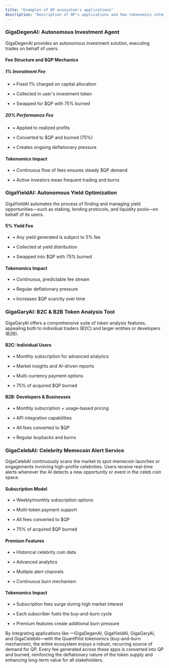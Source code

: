 ```yaml
---
title: "Examples of QP ecosystem's applications"
description: "Description of QP's applications and how tokenomics integrates with them"
---
```


### GigaDegenAI: Autonomous Investment Agent

GigaDegenAI provides an autonomous investment solution, executing trades on behalf of users.

#### Fee Structure and $QP Mechanics

##### 1% Investment Fee

* • Fixed 1% charged on capital allocation

* • Collected in user's investment token

* • Swapped for $QP with 75% burned

##### 20% Performance Fee

* • Applied to realized profits

* • Converted to $QP and burned (75%)

* • Creates ongoing deflationary pressure

#### Tokenomics Impact

* • Continuous flow of fees ensures steady $QP demand

* • Active investors mean frequent trading and burns

### GigaYieldAI: Autonomous Yield Optimization

GigaYieldAI automates the process of finding and managing yield opportunities—such as staking, lending protocols, and liquidity pools—on behalf of its users.

#### 5% Yield Fee

* • Any yield generated is subject to 5% fee

* • Collected at yield distribution

* • Swapped into $QP with 75% burned

#### Tokenomics Impact

* • Continuous, predictable fee stream

* • Regular deflationary pressure

* • Increases $QP scarcity over time

### GigaGaryAI: B2C & B2B Token Analysis Tool

GigaGaryAI offers a comprehensive suite of token analysis features, appealing both to individual traders (B2C) and larger entities or developers (B2B).

#### B2C: Individual Users

* • Monthly subscription for advanced analytics

* • Market insights and AI-driven reports

* • Multi-currency payment options

* • 75% of acquired $QP burned

#### B2B: Developers & Businesses

* • Monthly subscription + usage-based pricing

* • API integration capabilities

* • All fees converted to $QP

* • Regular buybacks and burns

### GigaCelebAI: Celebrity Memecoin Alert Service

GigaCelebAI continuously scans the market to spot memecoin launches or engagements involving high-profile celebrities. Users receive real-time alerts whenever the AI detects a new opportunity or event in the celeb coin space.

#### Subscription Model

* • Weekly/monthly subscription options

* • Multi-token payment support

* • All fees converted to $QP

* • 75% of acquired $QP burned

#### Premium Features

* • Historical celebrity coin data

* • Advanced analytics

* • Multiple alert channels

* • Continuous burn mechanism

#### Tokenomics Impact

* • Subscription fees surge during high market interest

* • Each subscriber fuels the buy-and-burn cycle

* • Premium features create additional burn pressure

By integrating applications like —GigaDegenAI, GigaYieldAI, GigaGaryAI, and GigaCelebAI—with the QuantPilot tokenomics (buy-and-burn mechanism), the entire ecosystem enjoys a robust, recurring source of demand for QP. Every fee generated across these apps is converted into QP and burned, reinforcing the deflationary nature of the token supply and enhancing long-term value for all stakeholders.